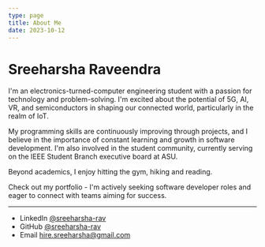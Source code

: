 ```yaml
---
type: page
title: About Me
date: 2023-10-12
---
```


# Sreeharsha Raveendra

I'm an electronics-turned-computer engineering student with a passion for technology and problem-solving. I'm excited about the potential of 5G, AI, VR, and semiconductors in shaping our connected world, particularly in the realm of IoT. 

My programming skills are continuously improving through projects, and I believe in the importance of constant learning and growth in software development. I'm also involved in the student community, currently serving on the IEEE Student Branch executive board at ASU.

Beyond academics, I enjoy hitting the gym, hiking and reading.

Check out my portfolio - I'm actively seeking software developer roles and eager to connect with teams aiming for success.

---

- LinkedIn [@sreeharsha-rav](https://www.linkedin.com/in/sreeharsha-rav/)
- GitHub [@sreeharsha-rav](https://github.com/sreeharsha-rav)
- Email hire.sreeharsha@gmail.com
